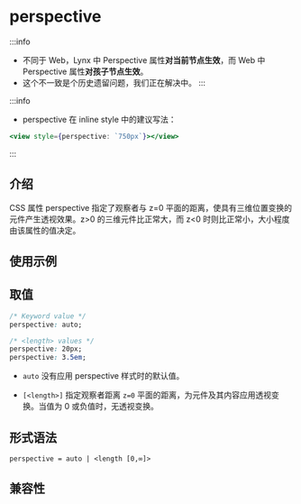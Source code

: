 # perspective

:::info

- 不同于 Web，Lynx 中 Perspective 属性**对当前节点生效**，而 Web 中 Perspective 属性**对孩子节点生效**。
- 这个不一致是个历史遗留问题，我们正在解决中。
  :::

:::info

- perspective 在 inline style 中的建议写法：

```jsx
<view style={perspective: `750px`}></view>
```

:::

## 介绍

CSS 属性 perspective 指定了观察者与 z=0 平面的距离，使具有三维位置变换的元件产生透视效果。z\>0 的三维元件比正常大，而 z\<0 时则比正常小，大小程度由该属性的值决定。

## 使用示例


<Go
  example="css-api"
  defaultFile="src/perspective/App.tsx"
  img="https://lf-lynx.tiktok-cdns.com/obj/lynx-artifacts-oss-sg/lynx-website/assets/doc/css/perspective.jpg"
  entry="src/perspective"
  defaultEntryFile="dist/perspective.lynx.bundle"
/>

## 取值

```css
/* Keyword value */
perspective: auto;

/* <length> values */
perspective: 20px;
perspective: 3.5em;
```

- `auto`
  没有应用 perspective 样式时的默认值。

- `[<length>]`
  指定观察者距离 `z=0` 平面的距离，为元件及其内容应用透视变换。当值为 0 或负值时，无透视变换。

## 形式语法

```
perspective = auto | <length [0,∞]>
```

## 兼容性


<LegacyCompatTable metadata="css/properties/perspective" />

